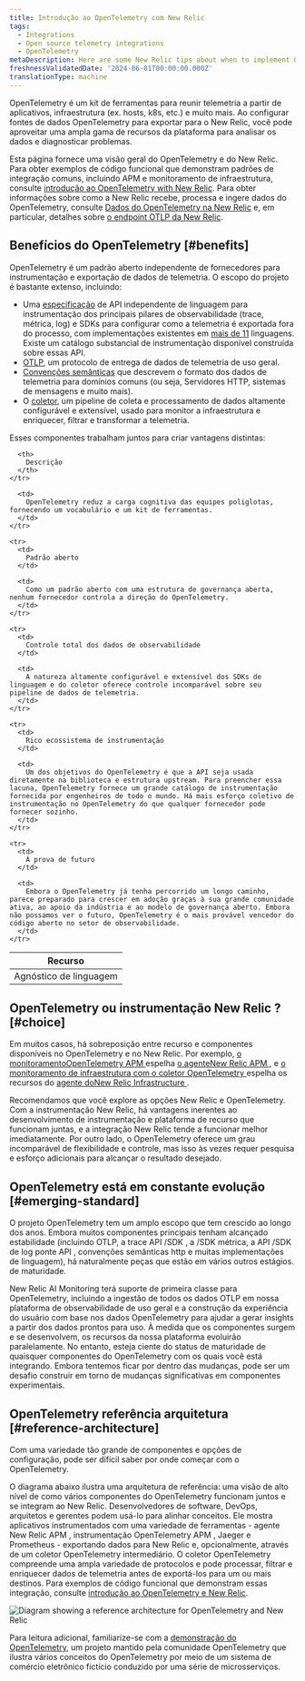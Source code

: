 ```yaml
---
title: Introdução ao OpenTelemetry com New Relic
tags:
  - Integrations
  - Open source telemetry integrations
  - OpenTelemetry
metaDescription: Here are some New Relic tips about when to implement OpenTelemetry.
freshnessValidatedDate: '2024-06-01T00:00:00.000Z'
translationType: machine
---
```



OpenTelemetry é um kit de ferramentas para reunir telemetria a partir de aplicativos, infraestrutura (ex. hosts, k8s, etc.) e muito mais. Ao configurar fontes de dados OpenTelemetry para exportar para o New Relic, você pode aproveitar uma ampla gama de recursos da plataforma para analisar os dados e diagnosticar problemas.

Esta página fornece uma visão geral do OpenTelemetry e do New Relic. Para obter exemplos de código funcional que demonstram padrões de integração comuns, incluindo APM e monitoramento de infraestrutura, consulte [introdução ao OpenTelemetry with New Relic](/docs/opentelemetry/get-started/opentelemetry-get-started-intro/). Para obter informações sobre como a New Relic recebe, processa e ingere dados do OpenTelemetry, consulte [Dados do OpenTelemetry na New Relic](/docs/opentelemetry/best-practices/opentelemetry-data-overview/) e, em particular, detalhes sobre [o endpoint OTLP da New Relic](/docs/opentelemetry/best-practices/opentelemetry-otlp/).

## Benefícios do OpenTelemetry [#benefits]

OpenTelemetry é um padrão aberto independente de fornecedores para instrumentação e exportação de dados de telemetria. O escopo do projeto é bastante extenso, incluindo:

* Uma [especificação](https://opentelemetry.io/docs/specs/otel/) de API independente de linguagem para instrumentação dos principais pilares de observabilidade (trace, métrica, log) e SDKs para configurar como a telemetria é exportada fora do processo, com implementações existentes em [mais de 11](https://opentelemetry.io/docs/languages/) linguagens. Existe um catálogo substancial de instrumentação disponível construída sobre essas API.
* [OTLP](https://opentelemetry.io/docs/specs/otlp/), um protocolo de entrega de dados de telemetria de uso geral.
* [Convenções semânticas](https://opentelemetry.io/docs/specs/semconv/) que descrevem o formato dos dados de telemetria para domínios comuns (ou seja, Servidores HTTP, sistemas de mensagens e muito mais).
* O [coletor](https://opentelemetry.io/docs/collector/), um pipeline de coleta e processamento de dados altamente configurável e extensível, usado para monitor a infraestrutura e enriquecer, filtrar e transformar a telemetria.

Esses componentes trabalham juntos para criar vantagens distintas:

<table>
  <thead>
    <tr>
      <th style={{ width: "200px" }}>
        Recurso
      </th>

      <th>
        Descrição
      </th>
    </tr>
  </thead>

  <tbody>
    <tr>
      <td>
        Agnóstico de linguagem
      </td>

      <td>
        OpenTelemetry reduz a carga cognitiva das equipes poliglotas, fornecendo um vocabulário e um kit de ferramentas.
      </td>
    </tr>

    <tr>
      <td>
        Padrão aberto
      </td>

      <td>
        Como um padrão aberto com uma estrutura de governança aberta, nenhum fornecedor controla a direção do OpenTelemetry.
      </td>
    </tr>

    <tr>
      <td>
        Controle total dos dados de observabilidade
      </td>

      <td>
        A natureza altamente configurável e extensível dos SDKs de linguagem e do coletor oferece controle incomparável sobre seu pipeline de dados de telemetria.
      </td>
    </tr>

    <tr>
      <td>
        Rico ecossistema de instrumentação
      </td>

      <td>
        Um dos objetivos do OpenTelemetry é que a API seja usada diretamente na biblioteca e estrutura upstream. Para preencher essa lacuna, OpenTelemetry fornece um grande catálogo de instrumentação fornecida por engenheiros de todo o mundo. Há mais esforço coletivo de instrumentação no OpenTelemetry do que qualquer fornecedor pode fornecer sozinho.
      </td>
    </tr>

    <tr>
      <td>
        À prova de futuro
      </td>

      <td>
        Embora o OpenTelemetry já tenha percorrido um longo caminho, parece preparado para crescer em adoção graças à sua grande comunidade ativa, ao apoio da indústria e ao modelo de governança aberto. Embora não possamos ver o futuro, OpenTelemetry é o mais provável vencedor do código aberto no setor de observabilidade.
      </td>
    </tr>
  </tbody>
</table>

## OpenTelemetry ou instrumentação New Relic ? [#choice]

Em muitos casos, há sobreposição entre recurso e componentes disponíveis no OpenTelemetry e no New Relic. Por exemplo, [o monitoramentoOpenTelemetry APM ](/docs/opentelemetry/get-started/apm-monitoring/opentelemetry-apm-intro/)espelha [o agenteNew Relic APM ](/docs/apm/new-relic-apm/getting-started/introduction-apm/), e [o monitoramento de infraestrutura com o coletor OpenTelemetry ](/docs/opentelemetry/get-started/collector-infra-monitoring/opentelemetry-collector-infra-intro/)espelha os recursos do [agente doNew Relic Infrastructure ](/docs/infrastructure/infrastructure-monitoring/get-started/get-started-infrastructure-monitoring/).

Recomendamos que você explore as opções New Relic e OpenTelemetry. Com a instrumentação New Relic, há vantagens inerentes ao desenvolvimento de instrumentação e plataforma de recurso que funcionam juntas, e a integração New Relic tende a funcionar melhor imediatamente. Por outro lado, o OpenTelemetry oferece um grau incomparável de flexibilidade e controle, mas isso às vezes requer pesquisa e esforço adicionais para alcançar o resultado desejado.

## OpenTelemetry está em constante evolução [#emerging-standard]

O projeto OpenTelemetry tem um amplo escopo que tem crescido ao longo dos anos. Embora muitos componentes principais tenham alcançado estabilidade (incluindo OTLP, a trace API /SDK , a /SDK métrica, a API /SDK de log ponte API , convenções semânticas http e muitas implementações de linguagem), há naturalmente peças que estão em vários outros estágios. de maturidade.

New Relic AI Monitoring terá suporte de primeira classe para OpenTelemetry, incluindo a ingestão de todos os dados OTLP em nossa plataforma de observabilidade de uso geral e a construção da experiência do usuário com base nos dados OpenTelemetry para ajudar a gerar insights a partir dos dados prontos para uso. À medida que os componentes surgem e se desenvolvem, os recursos da nossa plataforma evoluirão paralelamente. No entanto, esteja ciente do status de maturidade de quaisquer componentes do OpenTelemetry com os quais você está integrando. Embora tentemos ficar por dentro das mudanças, pode ser um desafio construir em torno de mudanças significativas em componentes experimentais.

## OpenTelemetry referência arquitetura [#reference-architecture]

Com uma variedade tão grande de componentes e opções de configuração, pode ser difícil saber por onde começar com o OpenTelemetry.

O diagrama abaixo ilustra uma arquitetura de referência: uma visão de alto nível de como vários componentes do OpenTelemetry funcionam juntos e se integram ao New Relic. Desenvolvedores de software, DevOps, arquitetos e gerentes podem usá-lo para alinhar conceitos. Ele mostra aplicativos instrumentados com uma variedade de ferramentas - agente New Relic APM , instrumentação OpenTelemetry APM , Jaeger e Prometheus - exportando dados para New Relic e, opcionalmente, através de um coletor OpenTelemetry intermediário. O coletor OpenTelemetry compreende uma ampla variedade de protocolos e pode processar, filtrar e enriquecer dados de telemetria antes de exportá-los para um ou mais destinos. Para exemplos de código funcional que demonstram essas integração, consulte [introdução ao OpenTelemetry e New Relic](/docs/opentelemetry/get-started/opentelemetry-get-started-intro/).

<img
  title="Diagram showing a reference architecture for OpenTelemetry and New Relic"
  alt="Diagram showing a reference architecture for OpenTelemetry and New Relic"
  src={moreintegrationsOtelRefArch}
/>

Para leitura adicional, familiarize-se com a [demonstração do OpenTelemetry](https://opentelemetry.io/docs/demo/), um projeto mantido pela comunidade OpenTelemetry que ilustra vários conceitos do OpenTelemetry por meio de um sistema de comércio eletrônico fictício conduzido por uma série de microsserviços.